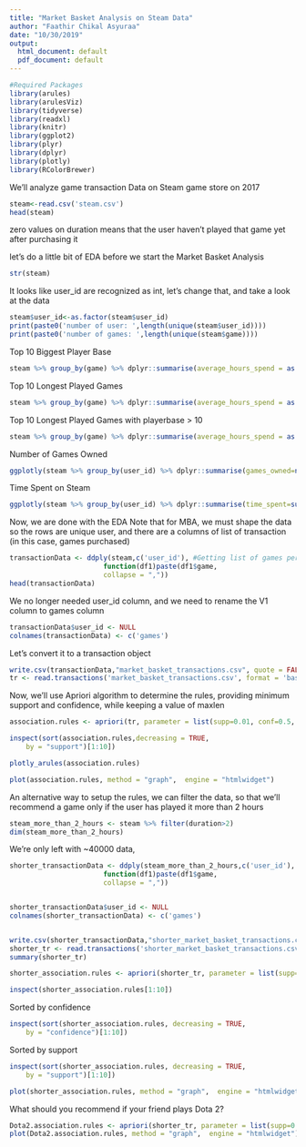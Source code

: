 ---
title: "Market Basket Analysis on Steam Data"
author: "Faathir Chikal Asyuraa"
date: "10/30/2019"
output:
  html_document: default
  pdf_document: default
---


```{r, error=FALSE}
#Required Packages
library(arules)
library(arulesViz)
library(tidyverse)
library(readxl)
library(knitr)
library(ggplot2)
library(plyr)
library(dplyr)
library(plotly)
library(RColorBrewer)
```

We'll analyze game transaction Data on Steam game store on 2017

```{r}
steam<-read.csv('steam.csv')
head(steam)
```

zero values on duration means that the user haven't played that game yet after purchasing it

let's do a little bit of EDA before we start the Market Basket Analysis
```{r}
str(steam)
```

It looks like user_id are recognized as int, let's change that, and take a look at the data
```{r}
steam$user_id<-as.factor(steam$user_id)
print(paste0('number of user: ',length(unique(steam$user_id))))
print(paste0('number of games: ',length(unique(steam$game))))
```

Top 10 Biggest Player Base
```{r}
steam %>% group_by(game) %>% dplyr::summarise(average_hours_spend = as.integer(mean(duration)),player=n()) %>% arrange(desc(player))
```


Top 10 Longest Played Games
```{r}
steam %>% group_by(game) %>% dplyr::summarise(average_hours_spend = as.integer(mean(duration)),player=n()) %>% arrange(desc(average_hours_spend))
```

Top 10 Longest Played Games with playerbase > 10 
```{r}
steam %>% group_by(game) %>% dplyr::summarise(average_hours_spend = as.integer(mean(duration)),player=n()) %>% filter(player>10) %>% arrange(desc(average_hours_spend)) 
```

Number of Games Owned
```{r}
ggplotly(steam %>% group_by(user_id) %>% dplyr::summarise(games_owned=n()) %>% ggplot(aes(x=games_owned))+geom_histogram(bins=100)+ggtitle('Distribution of games owned'))
```

Time Spent on Steam
```{r}
ggplotly(steam %>% group_by(user_id) %>% dplyr::summarise(time_spent=sum(duration)) %>% ggplot(aes(x=time_spent))+geom_histogram(bins=100)+ggtitle('Distribution of Time Spent on Steam (Hours)'))
```

Now, we are done with the EDA
Note that for MBA, we must shape the data so the rows are unique user, and there are a columns of list of transaction (in this case, games purchased)

```{r}
transactionData <- ddply(steam,c('user_id'), #Getting list of games per user
                       function(df1)paste(df1$game,
                       collapse = ","))
head(transactionData)
```


We no longer needed user_id column, and we need to rename the V1 column to games column
```{r}
transactionData$user_id <- NULL
colnames(transactionData) <- c('games')
```

Let's convert it to a transaction object
```{r,error=FALSE,message=FALSE,warning=FALSE}
write.csv(transactionData,"market_basket_transactions.csv", quote = FALSE, row.names = FALSE)
tr <- read.transactions('market_basket_transactions.csv', format = 'basket', sep=',')
```


Now, we'll use Apriori algorithm to determine the rules, providing minimum support and confidence, while keeping a value of maxlen


```{r}
association.rules <- apriori(tr, parameter = list(supp=0.01, conf=0.5, maxlen=10))
```

```{r}
inspect(sort(association.rules,decreasing = TRUE,
    by = "support")[1:10])
```

```{r}
plotly_arules(association.rules)
```
```{r}
plot(association.rules, method = "graph",  engine = "htmlwidget")
```

An alternative way to setup the rules, we can filter the data, so that we'll recommend a game only if the user has played it more than 2 hours 

```{r}
steam_more_than_2_hours <- steam %>% filter(duration>2)
dim(steam_more_than_2_hours)
```



We're only left with ~40000 data, 
```{r,error=FALSE,message=FALSE,warning=FALSE}
shorter_transactionData <- ddply(steam_more_than_2_hours,c('user_id'), #Getting list of games per user
                       function(df1)paste(df1$game,
                       collapse = ","))


shorter_transactionData$user_id <- NULL
colnames(shorter_transactionData) <- c('games')


write.csv(shorter_transactionData,"shorter_market_basket_transactions.csv", quote = FALSE, row.names = FALSE)
shorter_tr <- read.transactions('shorter_market_basket_transactions.csv', format = 'basket', sep=',')
summary(shorter_tr)

```


```{r}
shorter_association.rules <- apriori(shorter_tr, parameter = list(supp=0.005, conf=0.5, maxlen=10))
```
```{r}
inspect(shorter_association.rules[1:10])
```


Sorted by confidence
```{r}
inspect(sort(shorter_association.rules, decreasing = TRUE,
    by = "confidence")[1:10])
```


Sorted by support
```{r}
inspect(sort(shorter_association.rules, decreasing = TRUE,
    by = "support")[1:10])
```

```{r}
plot(shorter_association.rules, method = "graph",  engine = "htmlwidget")
```


What should you recommend if your friend plays Dota 2?

```{r}
Dota2.association.rules <- apriori(shorter_tr, parameter = list(supp=0.001, conf=0.05),appearance = list(lhs="Dota 2",default="rhs"))
plot(Dota2.association.rules, method = "graph",  engine = "htmlwidget")
```
